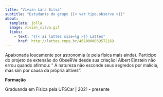 ```yaml
---
title: "Vivian Lara Silva"
subtitle: "Estudante do grupo {{< var tipo.observe >}}"
about:
  template: jolla
  image: vivian_silva.gif
  links:
    - text: "{{< ai lattes size=lg >}} Lattes"
      href: http://lattes.cnpq.br/4618900039572169
---
```


Apaixonada loucamente por astronomia (e pela física mais ainda). Participo do projeto de extensão do ObseRVe desde sua criação! Albert Einstein não errou quando afirmou: " A natureza não esconde seus segredos por malícia, mas sim por causa da própria altivez".

**Formação**

Graduanda em Física pela UFSCar | 2021 - presente

